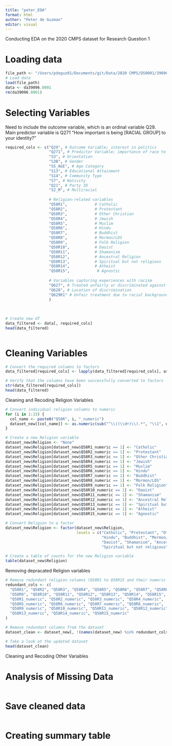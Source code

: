 ```yaml
---
title: "peter_EDA"
format: html
author: "Peter de Guzman"
editor: visual
---
```


Conducting EDA on the 2020 CMPS dataset for Research Question 1

# Loading data
```r
file_path <- "/Users/pdeguz01/Documents/git/Data/2020 CMPS/DS0001/39096-0001-Data.rda"
# Load data 
load(file_path)
data <- da39096.0001
rm(da39096.0001)
```

# Selecting Variables

Need to include the outcome variable, which is an ordinal variable Q29.
Main predictor variable is Q271 "How important is being [RACIAL GROUP] to your identity?"
```r
required_cols <- c("Q29", # Outcome Variable; interest in politics
                   "Q271", # Predictor Variable; importance of race to identity
                   "S3", # Orientation
                   "S3B", # Gender
                   "S5_AGE", # Age Category
                   "S13", # Educational Attainment
                   "S14", # Community Type
                   "S7", # Nativity
                   "Q21", # Party ID
                   "S2_M", # Multiracial
                   
                   # Religion-related variables
                   "Q58R1",            # Catholic
                   "Q58R2",            # Protestant
                   "Q58R3",            # Other Christian
                   "Q58R4",            # Jewish
                   "Q58R5",            # Muslim
                   "Q58R6",            # Hindu
                   "Q58R7",            # Buddhist
                   "Q58R8",            # Mormon/LDS
                   "Q58R9",            # Folk Religion
                   "Q58R10",           # Daoist
                   "Q58R11",           # Shamanism
                   "Q58R12",           # Ancestral Religion
                   "Q58R13",           # Spiritual but not religious
                   "Q58R14",           # Atheist
                   "Q58R15",            # Agnostic
                   
                   # Variables capturing experiences with racism
                   "Q627", # Treated unfairly or discriminated against ,
                   "Q628", # Location of discrimination
                   "Q629R1" # Unfair treatment due to racial background/ethnicity
                   )
                 
                   
                   
# Create new df
data_filtered <- data[, required_cols]
head(data_filtered)



```






# Cleaning Variables

```r
# Convert the required columns to factors
data_filtered[required_cols] <- lapply(data_filtered[required_cols], as.factor)

# Verify that the columns have been successfully converted to factors
str(data_filtered[required_cols])
head(data_filtered)
```
Cleaning and Recoding Religion Variables
```r
# Convert individual religion columns to numeric
for (i in 1:15) {
  col_name <- paste0("Q58R", i, "_numeric")
  dataset_new[[col_name]] <- as.numeric(sub("^\\((\\d+)\\).*", "\\1", dataset_new[[paste0("Q58R", i)]]))
}

# Create a new Religion variable
dataset_new$Religion <- "None"
dataset_new$Religion[dataset_new$Q58R1_numeric == 1] <- "Catholic"
dataset_new$Religion[dataset_new$Q58R2_numeric == 1] <- "Protestant"
dataset_new$Religion[dataset_new$Q58R3_numeric == 1] <- "Other Christian"
dataset_new$Religion[dataset_new$Q58R4_numeric == 1] <- "Jewish"
dataset_new$Religion[dataset_new$Q58R5_numeric == 1] <- "Muslim"
dataset_new$Religion[dataset_new$Q58R6_numeric == 1] <- "Hindu"
dataset_new$Religion[dataset_new$Q58R7_numeric == 1] <- "Buddhist"
dataset_new$Religion[dataset_new$Q58R8_numeric == 1] <- "Mormon/LDS"
dataset_new$Religion[dataset_new$Q58R9_numeric == 1] <- "Folk Religion"
dataset_new$Religion[dataset_new$Q58R10_numeric == 1] <- "Daoist"
dataset_new$Religion[dataset_new$Q58R11_numeric == 1] <- "Shamanism"
dataset_new$Religion[dataset_new$Q58R12_numeric == 1] <- "Ancestral Religion"
dataset_new$Religion[dataset_new$Q58R13_numeric == 1] <- "Spiritual but not religious"
dataset_new$Religion[dataset_new$Q58R14_numeric == 1] <- "Atheist"
dataset_new$Religion[dataset_new$Q58R15_numeric == 1] <- "Agnostic"

# Convert Religion to a factor
dataset_new$Religion <- factor(dataset_new$Religion,
                               levels = c("Catholic", "Protestant", "Other Christian", "Jewish", "Muslim",
                                          "Hindu", "Buddhist", "Mormon/LDS", "Folk Religion",
                                          "Daoist", "Shamanism", "Ancestral Religion",
                                          "Spiritual but not religious", "Atheist", "Agnostic", "None"))

# Create a table of counts for the new Religion variable
table(dataset_new$Religion)


```

Removing depracated Religion variables
```r
# Remove redundant religion columns (Q58R1 to Q58R15 and their numeric versions)
redundant_cols <- c(
  "Q58R1", "Q58R2", "Q58R3", "Q58R4", "Q58R5", "Q58R6", "Q58R7", "Q58R8", 
  "Q58R9", "Q58R10", "Q58R11", "Q58R12", "Q58R13", "Q58R14", "Q58R15",
  "Q58R1_numeric", "Q58R2_numeric", "Q58R3_numeric", "Q58R4_numeric", 
  "Q58R5_numeric", "Q58R6_numeric", "Q58R7_numeric", "Q58R8_numeric", 
  "Q58R9_numeric", "Q58R10_numeric", "Q58R11_numeric", "Q58R12_numeric", 
  "Q58R13_numeric", "Q58R14_numeric", "Q58R15_numeric"
)

# Remove redundant columns from the dataset
dataset_clean <- dataset_new[, !(names(dataset_new) %in% redundant_cols)]

# Take a look at the updated dataset
head(dataset_clean)
```

Cleaning and Recoding Other Variables


# Analysis of Missing Data
```r

```

# Save cleaned data
```r

```


# Creating summary table
```r

```
